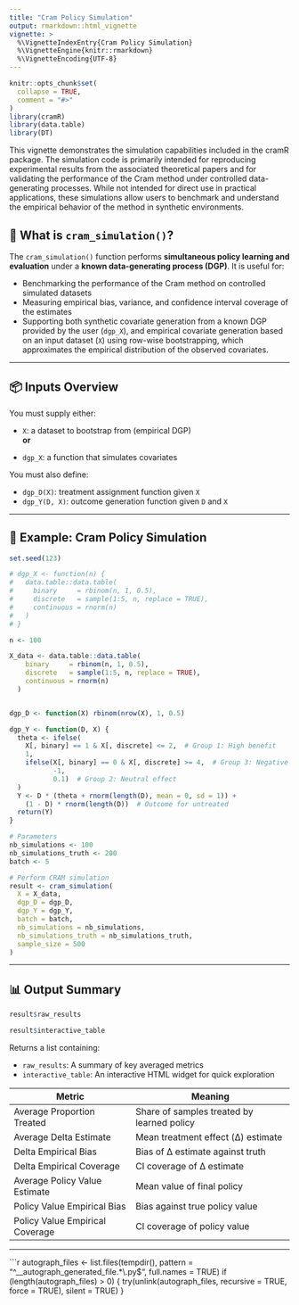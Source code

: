 ---
title: "Cram Policy Simulation"
output: rmarkdown::html_vignette
vignette: >
  %\VignetteIndexEntry{Cram Policy Simulation}
  %\VignetteEngine{knitr::rmarkdown}
  %\VignetteEncoding{UTF-8}
---

```{r setup, include = FALSE}
knitr::opts_chunk$set(
  collapse = TRUE,
  comment = "#>"
)
library(cramR)
library(data.table)
library(DT)
```

This vignette demonstrates the simulation capabilities included in the cramR package. The simulation code is primarily intended for reproducing experimental results from the associated theoretical papers and for validating the performance of the Cram method under controlled data-generating processes. While not intended for direct use in practical applications, these simulations allow users to benchmark and understand the empirical behavior of the method in synthetic environments.

## 🎯 What is `cram_simulation()`?

The `cram_simulation()` function performs **simultaneous policy learning and evaluation** under a **known data-generating process (DGP)**. It is useful for:

- Benchmarking the performance of the Cram method on controlled simulated datasets
- Measuring empirical bias, variance, and confidence interval coverage of the estimates
- Supporting both synthetic covariate generation from a known DGP provided by the user (`dgp_X`), and empirical covariate generation based on an input dataset (`X`) using row-wise bootstrapping, which approximates the empirical distribution of the observed covariates.

---

## 📦 Inputs Overview

You must supply either:

- `X`: a dataset to bootstrap from (empirical DGP)  
**or**

- `dgp_X`: a function that simulates covariates  

You must also define:

- `dgp_D(X)`: treatment assignment function given `X`  
- `dgp_Y(D, X)`: outcome generation function given `D` and `X`

---

## 📘 Example: Cram Policy Simulation

```{r}
set.seed(123)

# dgp_X <- function(n) {
#   data.table::data.table(
#     binary     = rbinom(n, 1, 0.5),
#     discrete   = sample(1:5, n, replace = TRUE),
#     continuous = rnorm(n)
#   )
# }

n <- 100

X_data <- data.table::data.table(
    binary     = rbinom(n, 1, 0.5),
    discrete   = sample(1:5, n, replace = TRUE),
    continuous = rnorm(n)
  )


dgp_D <- function(X) rbinom(nrow(X), 1, 0.5)

dgp_Y <- function(D, X) {
  theta <- ifelse(
    X[, binary] == 1 & X[, discrete] <= 2,  # Group 1: High benefit
    1,
    ifelse(X[, binary] == 0 & X[, discrete] >= 4,  # Group 3: Negative benefit
           -1,
           0.1)  # Group 2: Neutral effect
  )
  Y <- D * (theta + rnorm(length(D), mean = 0, sd = 1)) +
    (1 - D) * rnorm(length(D))  # Outcome for untreated
  return(Y)
}

# Parameters
nb_simulations <- 100
nb_simulations_truth <- 200
batch <- 5

# Perform CRAM simulation
result <- cram_simulation(
  X = X_data,
  dgp_D = dgp_D,
  dgp_Y = dgp_Y,
  batch = batch,
  nb_simulations = nb_simulations,
  nb_simulations_truth = nb_simulations_truth,
  sample_size = 500
)
```

---

## 📊 Output Summary

```{r}
result$raw_results
```

```{r}
result$interactive_table
```

Returns a list containing:

- `raw_results`: A summary of key averaged metrics  
- `interactive_table`: An interactive HTML widget for quick exploration  

| Metric                             | Meaning                                      |
|------------------------------------|----------------------------------------------|
| Average Proportion Treated         | Share of samples treated by learned policy   |
| Average Delta Estimate             | Mean treatment effect (Δ) estimate           |
| Delta Empirical Bias               | Bias of Δ estimate against truth             |
| Delta Empirical Coverage           | CI coverage of Δ estimate                    |
| Average Policy Value Estimate      | Mean value of final policy                   |
| Policy Value Empirical Bias        | Bias against true policy value               |
| Policy Value Empirical Coverage    | CI coverage of policy value                  |

---

```{r cleanup-autograph, include=FALSE}
autograph_files <- list.files(tempdir(), pattern = "^__autograph_generated_file.*\\.py$", full.names = TRUE)
if (length(autograph_files) > 0) {
  try(unlink(autograph_files, recursive = TRUE, force = TRUE), silent = TRUE)
}

